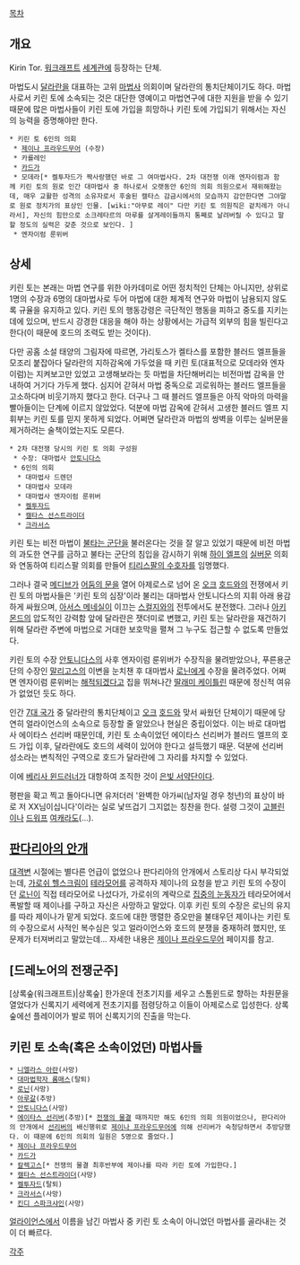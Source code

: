 [[목차]]

== 개요 ==
Kirin Tor. [[워크래프트]] [[세계관]]에 등장하는 단체.

마법도시 [[달라란]]을 대표하는 고위 [[마법사]] 의회이며 달라란의 통치단체이기도 하다. 마법사로서 키린 토에 소속되는 것은 대단한 영예이고 마법연구에 대한 지원을 받을 수 있기 때문에 많은 마법사들이 키린 토에 가입을 희망하나 키린 토에 가입되기 위해서는 자신의 능력을 증명해야만 한다.

 * 키린 토 6인의 의회
  * [[제이나 프라우드무어]] (수장)
  * 카를레인
  * [[카드가]]
  * 모데라[* 켈투자드가 짝사랑했던 바로 그 여마법사다. 2차 대전쟁 이래 엔자이럼과 함께 키린 토의 원로 인간 대마법사 중 하나로서 오랫동안 6인의 의회 의원으로서 재위해왔는데, 매우 교활한 성격의 소유자로서 후술된 캘타스 감금시에서의 모습까지 감안한다면 그야말로 원로 정치가의 표상인 인물. [wiki:"아무로 레이" 다만 키린 토 의원직은 겉치레가 아니라서], 자신의 힘만으로 소크레타르의 마루를 살게레이들까지 통째로 날려버릴 수 있다고 말할 정도의 실력은 갖춘 것으로 보인다. ] 
  * 엔자이럼 룬위버

== 상세 ==
키린 토는 본래는 마법 연구를 위한 아카데미로 어떤 정치적인 단체는 아니지만, 상위로 1명의 수장과 6명의 대마법사로 두어 마법에 대한 체계적 연구와 마법이 남용되지 않도록 규율을 유지하고 있다. 키린 토의 행동강령은 극단적인 행동을 피하고 중도를 지키는 데에 있으며, 반드시 강경한 대응을 해야 하는 상황에서는 가급적 외부의 힘을 빌린다고 한다(이 때문에 호드의 조력도 받는 것이다).

다만 공홈 소설 태양의 그림자에 따르면, 가리토스가 켈타스를 포함한 블러드 엘프들을 모조리 붙잡아다 달라란의 지하감옥에 가두었을 때 키린 토(대표적으로 모데라와 엔자이럼)는 지켜보고만 있었고 고생해보라는 듯 마법을 차단해버리는 비전마법 감옥을 안내하여 거기다 가두게 했다. 심지어 갇혀서 마법 중독으로 괴로워하는 블러드 엘프들을 고소하다며 비웃기까지 했다고 한다. 더구나 그 때 블러드 엘프들은 아직 악마의 마력을 빨아들이는 단계에 이르지 않았었다. 덕분에 마법 감옥에 갇혀서 고생한 블러드 엘프 지휘부는 키린 토를 믿지 못하게 되었다. 어쩌면 달라란과 마법의 쌍벽을 이루는 실버문을 제거하려는 술책이었는지도 모른다.

 * 2차 대전쟁 당시의 키린 토 의회 구성원
  * 수장: 대마법사 [[안토니다스]]
  * 6인의 의회
   * 대마법사 드렌던
   * 대마법사 모데라
   * 대마법사 엔자이럼 룬위버
   * [[켈투자드]]
   * [[캘타스 선스트라이더]]
   * [[코리알스트라즈|크라서스]]

키린 토는 비전 마법이 [[불타는 군단]]을 불러온다는 것을 잘 알고 있었기 때문에 비전 마법의 과도한 연구를 금하고 불타는 군단의 침입을 감시하기 위해 [[하이 엘프(워크래프트)|하이 엘프]]의 [[실버문]] 의회와 연동하여 티리스팔 의회를 만들어 [[티리스팔의 수호자]]를 임명했다.

그러나 결국 [[메디브]]가 [[어둠의 문]]을 열어 아제로스로 넘어 온 [[오크(워크래프트)|오크]] [[호드(워크래프트)|호드]]와의 전쟁에서 키린 토의 마법사들은 '키린 토의 심장'이라 불리는 대마법사 안토니다스의 지휘 아래 용감하게 싸웠으며, [[아서스 메네실]]이 이끄는 [[스컬지]]와의 전투에서도 분전했다. 그러나 [[아키몬드]]의 압도적인 강력함 앞에 달라란은 잿더미로 변했고, 키린 토는 달라란을 재건하기 위해 달라란 주변에 마법으로 거대한 보호막을 펼쳐 그 누구도 접근할 수 없도록 만들었다.

키린 토의 수장 [[안토니다스]]의 사후 엔자이럼 룬위버가 수장직을 물려받았으나, 푸른용군단의 수장인 [[말리고스]]의 이변을 눈치챈 후 대마법사 [[로닌(워크래프트)|로닌]]에게 수장을 물려주었다. 어쩌면 엔자이럼 룬위버는 [[해적]]되겠다고 집을 뛰쳐나간 [[검술의달인 케이틀린|딸래미 케이틀린]] 때문에 정신적 여유가 없었던 듯도 하다.

인간 [[7대 국가]] 중 달라란의 통치단체이고 [[오크(워크래프트)|오크]] [[호드(워크래프트)|호드]]와 맞서 싸웠던 단체이기 때문에 당연히 얼라이언스의 소속으로 등장할 줄 알았으나 현실은 중립이었다. 이는 바로 대마법사 에이타스 선리버 때문인데, 키린 토 소속이었던 에이타스 선리버가 블러드 엘프의 호드 가입 이후, 달라란에도 호드의 세력이 있어야 한다고 설득했기 때문. 덕분에 선리버 성소라는 변칙적인 구역으로 호드가 달라란에 그 자리를 차지할 수 있었다.

이에 [[베리사 윈드러너]]가 대항하여 조직한 것이 [[은빛 서약단]]이다.

평판을 확고 찍고 돌아다니면 유저더러 '완벽한 아가씨(남자일 경우 청년)의 표상이 바로 저 XX님이십니다'이라는 실로 낯뜨겁기 그지없는 칭찬을 한다. 설령 그것이 [[고블린(워크래프트)|고블린]]이나 [[드워프(워크래프트)|드워프]] [[드워프 여자|여캐]]라도(…).

== [[판다리아의 안개]] ==
[[대격변]] 시절에는 별다른 언급이 없었으나 판다리아의 안개에서 스토리상 다시 부각되었는데, [[가로쉬 헬스크림]]이 [[테라모어]]를 공격하자 제이나의 요청을 받고 키린 토의 수장이던 [[로닌(워크래프트)|로닌]]이 직접 테라모어로 나섰다가, 가로쉬의 계략으로 [[집중의 눈동자]]가 테라모어에서 폭발할 때 제이나를 구하고 자신은 사망하고 말았다. 이후 키린 토의 수장은 로닌의 유지를 따라 제이나가 맡게 되었다. 호드에 대한 맹렬한 증오만을 불태우던 제이나는 키린 토의 수장으로서 사적인 복수심은 잊고 얼라이언스와 호드의 분쟁을 중재하려 했지만, 또 문제가 터져버리고 말았는데... 자세한 내용은 [[제이나 프라우드무어]] 페이지를 참고.

== [드레노어의 전쟁군주] ==
[상록숲(워크래프트)|상록숲] 한가운데 전초기지를 세우고 스톰윈드로 향하는 차원문을 열었다가 신록지기 세력에게 전초기지를 점령당하고 이들이 아제로스로 입성한다. 상록숲에선 플레이어가 발로 뛰어 신록지기의 진출을 막는다.   

== 키린 토 소속(혹은 소속이었던) 마법사들 ==
 * [[니엘라스 아란]](사망)
 * [[대마법학자 롬매스]](탈퇴)
 * [[로닌(워크래프트)|로닌]](사망)
 * [[아루갈]](추방)
 * [[안토니다스]](사망)
 * [[에이타스 선리버]](추방)[* [[제이나 프라우드무어: 전쟁의 물결|전쟁의 물결]] 때까지만 해도 6인의 의회 의원이었으나, 판다리아의 안개에서 [[선리버]]의 배신행위로 [[제이나 프라우드무어]]에 의해 선리버가 숙청당하면서 추방당했다. 이 때문에 6인의 의회의 일원은 5명으로 줄었다.]
 * [[제이나 프라우드무어]]
 * [[카드가]]
 * [[칼렉고스]][* 전쟁의 물결 최후반부에 제이나를 따라 키린 토에 가입한다.]
 * [[캘타스 선스트라이더]](사망)
 * [[켈투자드]](탈퇴)
 * [[코리알스트라즈|크라서스]](사망)
 * [[킨디 스파크샤인]](사망)

[[얼라이언스]]에서 이름을 남긴 마법사 중 키린 토 소속이 아니었던 마법사를 골라내는 것이 더 빠르다.

[[각주]]
